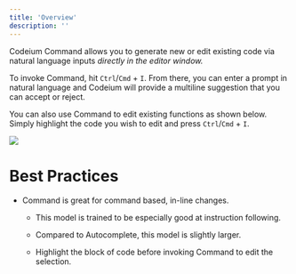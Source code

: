 ```yaml
---
title: 'Overview'
description: ''
---
```

Codeium Command allows you to generate new or edit existing code via natural language inputs _directly in the editor window._ 

To invoke Command, hit `Ctrl`/`Cmd` + `I`. From there, you can enter a prompt in natural language and Codeium will provide a multiline suggestion that you can accept or reject. 

You can also use Command to edit existing functions as shown below. Simply highlight the code you wish to edit and press `Ctrl`/`Cmd` + `I`.


<img src="https://exafunction.github.io/public/videos/codeium_command_edit_demo.gif"/>

# Best Practices

- Command is great for command based, in-line changes.

    - This model is trained to be especially good at instruction following.

    - Compared to Autocomplete, this model is slightly larger.

    - Highlight the block of code before invoking Command to edit the selection. 